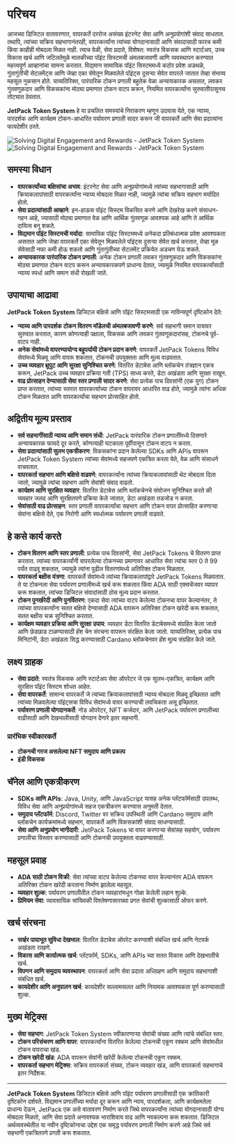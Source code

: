 
# परिचय

आजच्या डिजिटल वातावरणात, वापरकर्ते दररोज असंख्य इंटरनेट सेवा आणि अनुप्रयोगांशी संवाद साधतात. तथापि, त्यांच्या सक्रिय सहभागानंतरही, वापरकर्त्यांना त्यांच्या योगदानासाठी आणि संवादासाठी फारच कमी किंवा काहीही मोबदला मिळत नाही. त्याच वेळी, सेवा प्रदाते, विशेषत: स्वतंत्र विकसक आणि स्टार्टअप, उच्च विकास खर्च आणि जटिलतेमुळे मालकीच्या पॉइंट सिस्टमची अंमलबजावणी आणि व्यवस्थापन करण्यात महत्त्वपूर्ण आव्हानांचा सामना करतात. विद्यमान सामायिक पॉइंट सिस्टममध्ये कठोर प्रवेश अडथळे, गुंतागुंतीची सेटलमेंट्स आणि जेव्हा एका सेवेतून मिळवलेले पॉइंट्स दुसऱ्या सेवेत वापरले जातात तेव्हा संभाव्य महसूल नुकसान होते. याव्यतिरिक्त, पारंपारिक टोकन प्रणाली बहुतेक वेळा अन्यायकारक असतात, लवकर गुंतवणूकदार आणि विकसकांना मोठ्या प्रमाणात टोकन वाटप करून, नियमित वापरकर्त्यांना सुरुवातीपासूनच तोट्यात ठेवतात.

**JetPack Token System** हे या प्रचलित समस्यांचे निराकरण म्हणून उदयास येते, एक न्याय्य, पारदर्शक आणि कार्यक्षम टोकन-आधारित पर्यावरण प्रणाली सादर करून जी वापरकर्ते आणि सेवा प्रदात्यांना फायदेशीर ठरते.

<Image src="/images/en/intro.svg" alt="Solving Digital Engagement and Rewards - JetPack Token System" width={700} height={534} className="dark:hidden"/>
<Image src="/images/en/intro-dark.svg" alt="Solving Digital Engagement and Rewards - JetPack Token System" width={700} height={534} className="hidden dark:block"/>

## समस्या विधान

- **वापरकर्त्यांच्या बक्षिसांचा अभाव**: इंटरनेट सेवा आणि अनुप्रयोगांमध्ये त्यांच्या सहभागासाठी आणि क्रियाकलापांसाठी वापरकर्त्यांना न्याय्य मोबदला मिळत नाही, ज्यामुळे त्यांचा सक्रिय सहभाग मर्यादित होतो.
- **सेवा प्रदात्यांसाठी आव्हाने**: इन-हाऊस पॉइंट सिस्टम विकसित करणे आणि देखरेख करणे संसाधन-गहन आहे, ज्यासाठी मोठ्या प्रमाणात वेळ आणि आर्थिक गुंतवणूक आवश्यक आहे आणि ते आर्थिक दायित्व बनू शकते.
- **विद्यमान पॉइंट सिस्टमची मर्यादा**: सामायिक पॉइंट सिस्टममध्ये अनेकदा प्रतिबंधात्मक प्रवेश आवश्यकता असतात आणि जेव्हा वापरकर्ते एका सेवेतून मिळवलेले पॉइंट्स दुसऱ्या सेवेत खर्च करतात, तेव्हा मूळ सेवेसाठी नफा कमी होऊ शकतो आणि गुंतागुंतीच्या सेटलमेंट प्रक्रियेत अडचण येऊ शकते.
- **अन्यायकारक पारंपारिक टोकन प्रणाली**: अनेक टोकन प्रणाली लवकर गुंतवणूकदार आणि विकसकांना मोठ्या प्रमाणात टोकन वाटप करून अन्यायकारकपणे प्राधान्य देतात, ज्यामुळे नियमित वापरकर्त्यांसाठी न्याय्य स्पर्धा आणि समान संधी रोखली जाते.

## उपायाचा आढावा

**JetPack Token System** डिजिटल बक्षिसे आणि पॉइंट सिस्टमसाठी एक नाविन्यपूर्ण दृष्टिकोन देते:

- **न्याय्य आणि पारदर्शक टोकन वितरण मॉडेलची अंमलबजावणी करणे**: सर्व सहभागी समान पायावर सुरुवात करतात, कारण कोणत्याही पक्षाला, विकसक आणि लवकर गुंतवणूकदारांसह, टोकनचे पूर्व-वाटप नाही.
- **अनेक सेवांमध्ये वापरण्यायोग्य बहुपर्यायी टोकन प्रदान करणे**: वापरकर्ते JetPack Tokens विविध सेवांमध्ये मिळवू आणि वापरू शकतात, टोकनची उपयुक्तता आणि मूल्य वाढवतात.
- **उच्च व्यवहार थ्रूपुट आणि सुरक्षा सुनिश्चित करणे**: वितरित डेटाबेस आणि ब्लॉकचेन तंत्रज्ञान एकत्र करून, JetPack उच्च व्यवहार प्रक्रिया गती (TPS) साध्य करते, डेटा अखंडता आणि सुरक्षा राखून.
- **वाढ प्रोत्साहन देण्यासाठी सेवा स्तर प्रणाली सादर करणे**: सेवा प्रत्येक पाच दिवसांनी (एक युग) टोकन प्राप्त करतात, त्यांच्या स्तरात वापरकर्त्याच्या टोकन वापरावर आधारित वाढ होते, ज्यामुळे त्यांना अधिक टोकन मिळतात आणि वापरकर्त्यांचा सहभाग प्रोत्साहित होतो.

## अद्वितीय मूल्य प्रस्ताव

- **सर्व सहभागींसाठी न्याय्य आणि समान संधी**: JetPack पारंपारिक टोकन प्रणालींमध्ये दिसणारे अन्यायकारक फायदे दूर करते, कोणत्याही घटकाला पूर्वीपासून टोकन वाटप न करता.
- **सेवा प्रदात्यांसाठी सुलभ एकत्रीकरण**: विकसकांना प्रदान केलेल्या SDKs आणि APIs वापरून JetPack Token System त्यांच्या सेवांमध्ये सहजपणे एकत्रित करता येते, वेळ आणि संसाधने वाचवतात.
- **वापरकर्ता सहभाग आणि बक्षिसे वाढवणे**: वापरकर्त्यांना त्यांच्या क्रियाकलापांसाठी थेट मोबदला दिला जातो, ज्यामुळे त्यांचा सहभाग आणि सेवांशी संवाद वाढतो.
- **कार्यक्षम आणि सुरक्षित व्यवहार**: वितरित डेटाबेस आणि ब्लॉकचेनचे संयोजन सुनिश्चित करते की व्यवहार जलद आणि सुरक्षितपणे प्रक्रिया केले जातात, डेटा अखंडता तडजोड न करता.
- **सेवांसाठी वाढ प्रोत्साहन**: स्तर प्रणाली वापरकर्त्यांचा सहभाग आणि टोकन वापर प्रोत्साहित करणाऱ्या सेवांना बक्षिसे देते, एक निरोगी आणि स्पर्धात्मक पर्यावरण प्रणाली वाढवते.

## हे कसे कार्य करते

- **टोकन वितरण आणि स्तर प्रणाली**: प्रत्येक पाच दिवसांनी, सेवा JetPack Tokens चे वितरण प्राप्त करतात. त्यांच्या वापरकर्त्यांनी वापरलेल्या टोकनच्या प्रमाणावर आधारित सेवा त्यांचा स्तर 0 ते 99 पर्यंत वाढवू शकतात, ज्यामुळे त्यांना पुढील वितरणांमध्ये अतिरिक्त टोकन मिळतात.
- **वापरकर्ता बक्षीस यंत्रणा**: वापरकर्ते सेवांमध्ये त्यांच्या क्रियाकलापांद्वारे JetPack Tokens मिळवतात. ते या टोकनला सेवा पर्यावरण प्रणालीमध्ये खर्च करू शकतात किंवा ADA साठी एक्सचेंजवर व्यापार करू शकतात, त्यांच्या डिजिटल संवादांसाठी ठोस मूल्य प्रदान करतात.
- **टोकन पुनर्खरेदी आणि पुनर्वितरण**: एकदा सेवा त्यांच्या वाटप केलेल्या टोकनचा वापर केल्यानंतर, ते त्यांच्या वापरकर्त्यांना सतत बक्षिसे देण्यासाठी ADA वापरून अतिरिक्त टोकन खरेदी करू शकतात, सतत बक्षीस चक्र सुनिश्चित करतात.
- **कार्यक्षम व्यवहार प्रक्रिया आणि सुरक्षा उपाय**: व्यवहार डेटा वितरित डेटाबेसमध्ये संग्रहित केला जातो आणि छेडछाड टाळण्यासाठी हॅश चेन संरचना वापरून संरक्षित केला जातो. याव्यतिरिक्त, प्रत्येक पाच मिनिटांनी, डेटा अखंडता सिद्ध करण्यासाठी Cardano ब्लॉकचेनवर हॅश मूल्य संग्रहित केले जाते.

## लक्ष्य ग्राहक

- **सेवा प्रदाते**: स्वतंत्र विकसक आणि स्टार्टअप सेवा ऑपरेटर जे एक सुलभ-एकत्रित, कार्यक्षम आणि सुरक्षित पॉइंट सिस्टम शोधत आहेत.
- **सेवा वापरकर्ते**: सामान्य वापरकर्ते जे त्यांच्या क्रियाकलापांसाठी न्याय्य मोबदला मिळवू इच्छितात आणि त्यांच्या मिळवलेल्या पॉइंट्सचा विविध सेवांमध्ये वापर करण्याची लवचिकता असू इच्छितात.
- **पर्यावरण प्रणाली योगदानकर्ते**: नोड ऑपरेटर, NFT कर्जदार, आणि JetPack पर्यावरण प्रणालीच्या वाढीसाठी आणि देखभालीसाठी योगदान देणारे इतर सहभागी.

### प्रारंभिक स्वीकारकर्ते

- **टोकनची गरज असलेल्या NFT समुदाय आणि प्रकल्प**
- **इंडी विकसक**

## चॅनेल आणि एकत्रीकरण

- **SDKs आणि APIs**: Java, Unity, आणि JavaScript यासह अनेक प्लॅटफॉर्मसाठी उपलब्ध, विविध सेवा आणि अनुप्रयोगांमध्ये सहज एकत्रीकरण करण्यास अनुमती देतात.
- **समुदाय प्लॅटफॉर्म**: Discord, Twitter वर सक्रिय उपस्थिती आणि Cardano समुदाय आणि ब्लॉकचेन कार्यक्रमांमध्ये सहभाग, वापरकर्ते आणि विकसकांशी संवाद साधण्यासाठी.
- **सेवा आणि अनुप्रयोग भागीदारी**: JetPack Tokens चा वापर करणाऱ्या सेवांसह सहयोग, पर्यावरण प्रणालीचा विस्तार करण्यासाठी आणि टोकनची उपयुक्तता वाढवण्यासाठी.

## महसूल प्रवाह

- **ADA साठी टोकन विक्री**: सेवा त्यांच्या वाटप केलेल्या टोकनचा वापर केल्यानंतर ADA वापरून अतिरिक्त टोकन खरेदी करताना निर्माण झालेला महसूल.
- **व्यवहार शुल्क**: पर्यावरण प्रणालीतील टोकन व्यवहारांमधून गोळा केलेली लहान शुल्के.
- **प्रिमियम सेवा**: व्यावसायिक सांख्यिकी विश्लेषणासारख्या प्रगत सेवांची शुल्कासाठी ऑफर करणे.

## खर्च संरचना

- **सर्व्हर पायाभूत सुविधा देखभाल**: वितरित डेटाबेस ऑपरेट करण्याशी संबंधित खर्च आणि नेटवर्क अखंडता राखणे.
- **विकास आणि कार्यात्मक खर्च**: प्लॅटफॉर्म, SDKs, आणि APIs च्या सतत विकास आणि देखभालीचे खर्च.
- **विपणन आणि समुदाय व्यवस्थापन**: वापरकर्ता आणि सेवा प्रदाता अधिग्रहण आणि समुदाय सहभागाशी संबंधित खर्च.
- **कायदेशीर आणि अनुपालन खर्च**: कायदेशीर सल्लामसलत आणि नियामक आवश्यकता पूर्ण करण्यासाठी शुल्क.

## मुख्य मेट्रिक्स

- **सेवा सहभाग**: JetPack Token System स्वीकारणाऱ्या सेवांची संख्या आणि त्यांचे संबंधित स्तर.
- **टोकन परिसंचरण आणि वापर**: वापरकर्त्यांना वितरित केलेल्या टोकनची एकूण रक्कम आणि सेवांमधील टोकन वापराचा खंड.
- **टोकन खरेदी खंड**: ADA वापरून सेवांनी खरेदी केलेल्या टोकनची एकूण रक्कम.
- **वापरकर्ता सहभाग मेट्रिक्स**: सक्रिय वापरकर्ता संख्या, टोकन व्यवहार खंड, आणि वापरकर्ता सहभागाचे इतर निर्देशक.

---

**JetPack Token System** डिजिटल बक्षिसे आणि पॉइंट पर्यावरण प्रणालीसाठी एक क्रांतिकारी दृष्टिकोन दर्शवते. विद्यमान प्रणालींच्या मर्यादा दूर करून आणि न्याय, पारदर्शकता, आणि कार्यक्षमतेला प्राधान्य देऊन, JetPack एक असे वातावरण निर्माण करते जिथे वापरकर्त्यांना त्यांच्या योगदानासाठी योग्य मोबदला मिळतो, आणि सेवा प्रदाते अनावश्यक भाराशिवाय वाढ आणि नवकल्पना करू शकतात. डिजिटल अर्थव्यवस्थेतील या नवीन दृष्टिकोनाचा उद्देश एक समृद्ध पर्यावरण प्रणाली निर्माण करणे आहे जिथे सर्व सहभागी एकत्रितपणे प्रगती करू शकतात.
